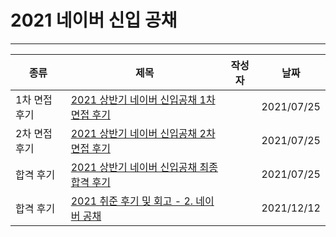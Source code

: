 
# 2021 네이버 신입 공채

---

| 종류 | 제목 | 작성자 | 날짜 |
| --- | --- | --- | --- |
| 1차 면접 후기 | [2021 상반기 네이버 신입공채 1차 면접 후기](https://velog.io/@enan/2021-상반기-네이버-신입공채-1차-면접-후기) | <Author author={authors.ENAN} /> | 2021/07/25 |
| 2차 면접 후기 | [2021 상반기 네이버 신입공채 2차 면접 후기](https://velog.io/@enan/2021-상반기-네이버-신입공채-2차-면접-후기) | <Author author={authors.ENAN} /> | 2021/07/25 |
| 합격 후기 | [2021 상반기 네이버 신입공채 최종 합격 후기](https://velog.io/@enan/2021-상반기-네이버-신입공채-최종-합격-후기) | <Author author={authors.ENAN} /> | 2021/07/25 |
| 합격 후기 | [2021 취준 후기 및 회고 - 2. 네이버 공채](https://juna-dev.tistory.com/51?category=902841) | <Author author={authors.코린이입니다} /> | 2021/12/12 |
